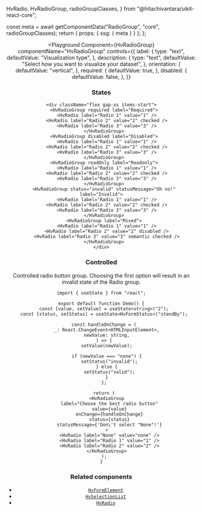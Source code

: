   HvRadio,
  HvRadioGroup,
  radioGroupClasses,
} from "@hitachivantara/uikit-react-core";


  const meta = await getComponentData("RadioGroup", "core", radioGroupClasses);
  return { props: { ssg: { meta } } };
};

<Header />

<Playground
  Component={HvRadioGroup}
  componentName="HvRadioGroup"
  controls={{
    label: {
      type: "text",
      defaultValue: "Visualization type",
    },
    description: {
      type: "text",
      defaultValue: "Select how you want to visualize your dataset",
    },
    orientation: {
      defaultValue: "vertical",
    },
    required: {
      defaultValue: true,
    },
    disabled: {
      defaultValue: false,
    },
  }}
>
  <HvRadio label="Bar Chart" value="1" />
  <HvRadio label="Line Chart" value="2" />
  <HvRadio label="Pie Chart" value="3" />
</Playground>

### States

```tsx live
<div className="flex gap-xs items-start">
  <HvRadioGroup required label="Required">
    <HvRadio label="Radio 1" value="1" />
    <HvRadio label="Radio 2" value="2" checked />
    <HvRadio label="Radio 3" value="3" />
  </HvRadioGroup>
  <HvRadioGroup disabled label="Disabled">
    <HvRadio label="Radio 1" value="1" />
    <HvRadio label="Radio 2" value="2" checked />
    <HvRadio label="Radio 3" value="3" />
  </HvRadioGroup>
  <HvRadioGroup readOnly label="Readonly">
    <HvRadio label="Radio 1" value="1" />
    <HvRadio label="Radio 2" value="2" checked />
    <HvRadio label="Radio 3" value="3" />
  </HvRadioGroup>
  <HvRadioGroup status="invalid" statusMessage="Oh no!" label="Invalid">
    <HvRadio label="Radio 1" value="1" />
    <HvRadio label="Radio 2" value="2" checked />
    <HvRadio label="Radio 3" value="3" />
  </HvRadioGroup>
  <HvRadioGroup label="Mixed">
    <HvRadio label="Radio 1" value="1" />
    <HvRadio label="Radio 2" value="2" disabled />
    <HvRadio label="Radio 3" value="3" semantic checked />
  </HvRadioGroup>
</div>
```

### Controlled

Controlled radio button group. Choosing the first option will result in an invalid state of the Radio group.

```tsx live
import { useState } from "react";

export default function Demo() {
  const [value, setValue] = useState<string>("2");
  const [status, setStatus] = useState<HvFormStatus>("standBy");

  const handleOnChange = (
    _: React.ChangeEvent<HTMLInputElement>,
    newValue: string,
  ) => {
    setValue(newValue);

    if (newValue === "none") {
      setStatus("invalid");
    } else {
      setStatus("valid");
    }
  };

  return (
    <HvRadioGroup
      label="Choose the best radio button"
      value={value}
      onChange={handleOnChange}
      status={status}
      statusMessage={'Don\'t select "None"!'}
    >
      <HvRadio label="None" value="none" />
      <HvRadio label="Radio 1" value="1" />
      <HvRadio label="Radio 2" value="2" />
    </HvRadioGroup>
  );
}
```

### Related components

- [`HvFormElement`](/components/form-element)
- [`HvSelectionList`](/components/selection-list)
- [`HvRadio`](/components/radio)

